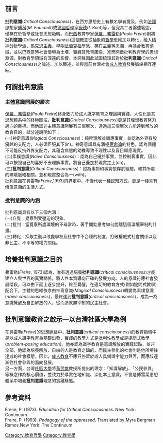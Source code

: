 ==前言==
'''批判意識'''(''Critical Consciousness'')，在西方思想史上有數名學者提及，例如[[法國|法國]]思想家[[傅科|傅科]](''M. Foucault'')或[[德國|德國]][[哲學|哲學]]家[[康德|康德]](''I. Kant'')等，但究其二者論述範圍，僅存在於哲學或社會思想範疇。而[[巴西|巴西]]教育學家[[保羅．弗雷勒|保羅．弗雷勒]](''Paulo Freire'')則將'''批判意識'''(''Critical Consciousness'')這個概念從抽象的[[哲學|哲學]]思維加以轉化，融入[[精神分析|精神分析]]學派、[[馬克思主義|馬克思主義]]、早期[[法蘭克福學派|法蘭克福學派]]、[[存在主義|存在主義]]等思潮，再揉合[[教育|教育]]領域，並以巴西當時社會情境為土壤，實踐其教育圖像，進而開啟批判教育學的思想淵源，對教育學領域有深遠的影響。本詞條因此試圖梳理其對於'''批判意識'''(''Critical Consciousness'')之論述、加以簡述，並與當前台灣社會[[成人教育|成人教育]]發展脈絡相互連結。

==何謂批判意識==
===主體意識開展的層次===
[[保羅．弗雷勒|保羅．弗雷勒]](''Paulo Freire'')終身致力於成人識字教育之理論與實踐，人性化是其思想體系中的終極關注，'''批判意識'''(''Critical Consciousness'')更是其理想教育努力邁向的目標。而他論述主體意識開展有三個層次，通過這三個層次方能達到解放的教育目的，試分述說明如下：
<br>(一)神奇意識(''Magical Consciousness'')：純粹理解並順應事實，並認為外界有股優越的支配力，人必須臣服其下(in)。神奇意識具有消極[[宿命論|宿命論]]的特色，認為個體不可能反抗外界支配力，其蘊含病態的幼稚導致不理性以及盲目順應現實。
<br>(二)素樸意識(''Naïve Consciousness'')：認為自己優於事實，並控制著事實，因此可以按照自己的喜好不去理解事實。將自己疊加於現實之上(on)。<br>
(三)'''批判意識'''(''Critical Consciousness'')：認為事物和事實依存於經驗，和其所處的環境脈絡相關，並和現實整合為一(with)。<br>批判意識在弗雷勒(''Freire'',1993)的界定中，不僅代表一種認知方式，更是一種具有價值意涵的生活方式。

===批判意識的內涵===
批判意識具有以下三個內涵：
<br>(一)自覺：覺察到受壓迫的現象。
<br>(二)批判：當覺察所處環境的不尋常時，著手開始思考如何脫離這個環境宰制的計畫。
<br>(三)轉化：採取主動以改變學校及社會中不合理的制度，打破權威式社會關係以及非民主、不平等的權力關係。

==培養批判意識之目的==
弗雷勒(''Freire'', 1973)認為，唯有透過培養'''批判意識'''(''critical consciousness'')才能建立人與世界的真實關係，將人性本質導向正確的發展方向。人的意識符應社會發展階段，可以由下而上逐步提升，終至覺醒。在適切的教育方式(例如提問式教學)配合下，主體的思維依序由神奇意識(''Magical Consciousness'')轉變為素樸意識(''naïve consciousness'')，最終達到'''批判意識'''(''critical consciousness'')，成為一為意識覺醒及自由解放的人，從而造就無宰制的民主社會。

==批判意識教育之啟示—以台灣社區大學為例==
在弗雷勒(''Freire'')的思想脈絡中，'''批判意識'''(''critical consciousness'')於教育範疇中是以成人識字教育為基礎出發，實踐的教學方式是[[批判性教學|批判性教學]]或是提問式教學(''problem-posing education'')。他亦認為識字教育是意識解放的實踐起點、並非全部，他認為培養解放、自由的人是教育之鵠的，而民主參化的社會則是他所嚮往達成的社會樣態。因此，[[成人教育|成人教育]]不應只停留於成人具備識字能力與否，而應該逐漸往社會參與的面向發展。
<br>另一方面，台灣[[社區大學|社區大學]]將[[黃武雄|黃武雄]]教授所提出的理念：「知識解放」、「公民參與」等概念作為核心價值，並致力於厚實在地知識、深化本土意識，不啻是傅雷葉思想體系中培養'''批判意識'''理念的實踐樣態。

==參考資料==
<references/>
Freire, P. (1973). ''Education for Critical Consciousness''. New York: Continuum.
<br>Freire, P. (1993). ''Pedagogy of the oppressed''. Translated by Myra Bergman Ramos.New York: The Continuum.



[[Category:教育哲學|Category:教育哲學]]
[[Category:教育學|Category:教育學]]